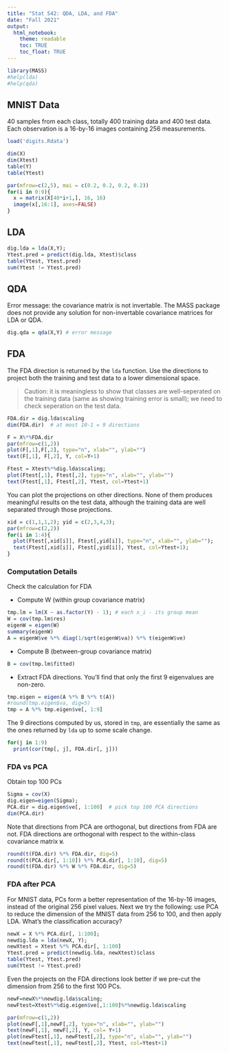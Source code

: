 ```yaml
---
title: "Stat 542: QDA, LDA, and FDA"
date: "Fall 2021"
output:
  html_notebook:
    theme: readable
    toc: TRUE
    toc_float: TRUE
---
```



```r
library(MASS)
#help(lda)
#help(qda)
```

## MNIST Data


40 samples from each class, totally 400 training data and 400 test data. Each observation is a 16-by-16 images containing 256 measurements. 

```r
load('digits.Rdata')
```
```r
dim(X)
dim(Xtest)
table(Y)
table(Ytest)
```

```r
par(mfrow=c(2,5), mai = c(0.2, 0.2, 0.2, 0.2))
for(i in 0:9){
  x = matrix(X[40*i+1,], 16, 16)
  image(x[,16:1], axes=FALSE)
}
```
## LDA

```r
dig.lda = lda(X,Y);
Ytest.pred = predict(dig.lda, Xtest)$class
table(Ytest, Ytest.pred)
sum(Ytest != Ytest.pred)
```

## QDA

Error message: the covariance matrix is not invertable. The MASS package does not provide any solution for non-invertable covariance matrices for LDA or QDA.

```r
dig.qda = qda(X,Y) # error message
```

## FDA

The FDA direction is returned by the `lda` function. Use the directions to project both the training and test data to a lower dimensional space.

>Caution: it is meaningless to show that classes are well-seperated on the training data (same as showing training error is small); we need to check seperation on the test data.

```r
FDA.dir = dig.lda$scaling
dim(FDA.dir)  # at most 10-1 = 9 directions
```

```r
F = X%*%FDA.dir
par(mfrow=c(1,2))
plot(F[,1],F[,2], type="n", xlab="", ylab="")
text(F[,1], F[,2], Y, col=Y+1)

Ftest = Xtest%*%dig.lda$scaling;
plot(Ftest[,1], Ftest[,2], type="n", xlab="", ylab="")
text(Ftest[,1], Ftest[,2], Ytest, col=Ytest+1)
```

You can plot the projections on other directions. None of them produces meaningful results on the test data, although the training data are well separated through those projections. 


```r
xid = c(1,1,1,2); yid = c(2,3,4,3);
par(mfrow=c(2,2))
for(i in 1:4){
  plot(Ftest[,xid[i]], Ftest[,yid[i]], type="n", xlab="", ylab="");
  text(Ftest[,xid[i]], Ftest[,yid[i]], Ytest, col=Ytest+1);
}
```
### Computation Details

Check the calculation for FDA

- Compute W (within group covariance matrix)

```r
tmp.lm = lm(X ~ as.factor(Y) - 1); # each x_i - its group mean
W = cov(tmp.lm$res)
eigenW = eigen(W)
summary(eigenW)
A = eigenW$ve %*% diag(1/sqrt(eigenW$va)) %*% t(eigenW$ve)
```

- Compute B (between-group covariance matrix)

```r
B = cov(tmp.lm$fitted)
```

- Extract FDA directions. You'll find that only the first 9 eigenvalues are non-zero.  

```r
tmp.eigen = eigen(A %*% B %*% t(A)) 
#round(tmp.eigen$va, dig=5)  
tmp = A %*% tmp.eigen$ve[, 1:9]
```

The 9 directions computed by us, stored in `tmp`, are
essentially the same as the ones returned by `lda` up to some scale change. 
```r
for(j in 1:9)
  print(cor(tmp[, j], FDA.dir[, j]))
```

### FDA vs PCA

Obtain top 100 PCs

```r
Sigma = cov(X)
dig.eigen=eigen(Sigma);
PCA.dir = dig.eigen$ve[, 1:100]  # pick top 100 PCA directions
dim(PCA.dir)
```

Note that directions from PCA are orthogonal, but directions from FDA are not. FDA directions are orthogonal with respect to the within-class covariance matrix `W`. 

```r
round(t(FDA.dir) %*% FDA.dir, dig=5)
round(t(PCA.dir[, 1:10]) %*% PCA.dir[, 1:10], dig=5)  
round(t(FDA.dir) %*% W %*% FDA.dir, dig=5)
```

### FDA after PCA

For MNIST data, PCs form a better representation of the 16-by-16 images, instead of the original 256 pixel values. Next we try the following: use PCA to reduce the dimension of the MNIST data from 256 to 100, and then apply LDA. What’s the classification accuracy?

```r
newX = X %*% PCA.dir[, 1:100];
newdig.lda = lda(newX, Y);
newXtest = Xtest %*% PCA.dir[, 1:100]
Ytest.pred = predict(newdig.lda, newXtest)$class
table(Ytest, Ytest.pred)
sum(Ytest != Ytest.pred)
```

Even the projects on the FDA directions look better if we pre-cut the dimension from 256 to the first 100 PCs.

```r
newF=newX%*%newdig.lda$scaling;
newFtest=Xtest%*%dig.eigen$ve[,1:100]%*%newdig.lda$scaling

par(mfrow=c(1,2))
plot(newF[,1],newF[,2], type="n", xlab="", ylab="")
text(newF[,1], newF[,2], Y, col= Y+1)
plot(newFtest[,1], newFtest[,2], type="n", xlab="", ylab="")
text(newFtest[,1], newFtest[,2], Ytest, col=Ytest+1)
```



